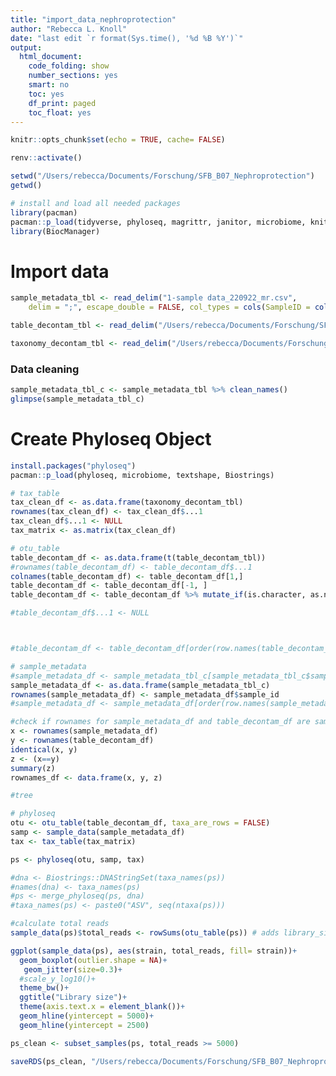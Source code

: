 ```yaml
---
title: "import_data_nephroprotection"
author: "Rebecca L. Knoll"
date: "last edit `r format(Sys.time(), '%d %B %Y')`"
output: 
  html_document:
    code_folding: show
    number_sections: yes
    smart: no
    toc: yes
    df_print: paged
    toc_float: yes
---
```


```r
knitr::opts_chunk$set(echo = TRUE, cache= FALSE)
```

```r
renv::activate()

setwd("/Users/rebecca/Documents/Forschung/SFB_B07_Nephroprotection")
getwd() 

# install and load all needed packages
library(pacman)
pacman::p_load(tidyverse, phyloseq, magrittr, janitor, microbiome, knitr, lubridate, naniar, stringr)
library(BiocManager)
```

# Import data
```r
sample_metadata_tbl <- read_delim("1-sample data_220922_mr.csv", 
    delim = ";", escape_double = FALSE, col_types = cols(SampleID = col_character()), trim_ws = TRUE)

table_decontam_tbl <- read_delim("/Users/rebecca/Documents/Forschung/SFB_B07_Nephroprotection/2-otu_table_220922_gk.csv", delim = NULL, col_names = TRUE, col_types = NULL) 

taxonomy_decontam_tbl <- read_delim("/Users/rebecca/Documents/Forschung/SFB_B07_Nephroprotection/3-tax_table_220922_gk.csv", delim = NULL, col_names = TRUE, col_types = NULL)
```

### Data cleaning
```r
sample_metadata_tbl_c <- sample_metadata_tbl %>% clean_names()
glimpse(sample_metadata_tbl_c)
```

# Create Phyloseq Object
```r
install.packages("phyloseq")
pacman::p_load(phyloseq, microbiome, textshape, Biostrings)
```

```r
# tax_table
tax_clean_df <- as.data.frame(taxonomy_decontam_tbl)
rownames(tax_clean_df) <- tax_clean_df$...1
tax_clean_df$...1 <- NULL
tax_matrix <- as.matrix(tax_clean_df)

# otu_table
table_decontam_df <- as.data.frame(t(table_decontam_tbl))
#rownames(table_decontam_df) <- table_decontam_df$...1
colnames(table_decontam_df) <- table_decontam_df[1,]
table_decontam_df <- table_decontam_df[-1, ] 
table_decontam_df <- table_decontam_df %>% mutate_if(is.character, as.numeric)

#table_decontam_df$...1 <- NULL



#table_decontam_df <- table_decontam_df[order(row.names(table_decontam_df)), ]

# sample_metadata
#sample_metadata_df <- sample_metadata_tbl_c[sample_metadata_tbl_c$sample_id%in%rownames(table_decontam_df), ]
sample_metadata_df <- as.data.frame(sample_metadata_tbl_c)
rownames(sample_metadata_df) <- sample_metadata_df$sample_id
#sample_metadata_df <- sample_metadata_df[order(row.names(sample_metadata_df)), ]

#check if rownames for sample_metadata_df and table_decontam_df are same!
x <- rownames(sample_metadata_df)
y <- rownames(table_decontam_df)
identical(x, y)
z <- (x==y)
summary(z)
rownames_df <- data.frame(x, y, z)

#tree

# phyloseq
otu <- otu_table(table_decontam_df, taxa_are_rows = FALSE)
samp <- sample_data(sample_metadata_df)
tax <- tax_table(tax_matrix)

ps <- phyloseq(otu, samp, tax) 

#dna <- Biostrings::DNAStringSet(taxa_names(ps))
#names(dna) <- taxa_names(ps)
#ps <- merge_phyloseq(ps, dna)
#taxa_names(ps) <- paste0("ASV", seq(ntaxa(ps)))

#calculate total reads
sample_data(ps)$total_reads <- rowSums(otu_table(ps)) # adds library_size to metadata
```

```r
ggplot(sample_data(ps), aes(strain, total_reads, fill= strain))+
  geom_boxplot(outlier.shape = NA)+
   geom_jitter(size=0.3)+
  #scale_y_log10()+
  theme_bw()+
  ggtitle("Library size")+
  theme(axis.text.x = element_blank())+
  geom_hline(yintercept = 5000)+
  geom_hline(yintercept = 2500)

ps_clean <- subset_samples(ps, total_reads >= 5000) 

```

```r
saveRDS(ps_clean, "/Users/rebecca/Documents/Forschung/SFB_B07_Nephroprotection/ps_clean.rds")
```

